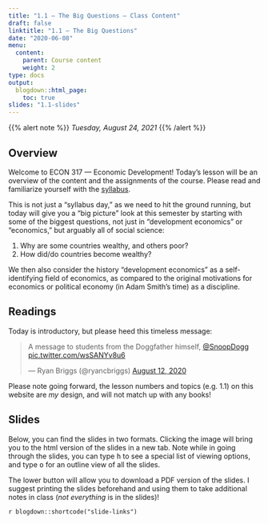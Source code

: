 ```yaml
---
title: "1.1 — The Big Questions — Class Content"
draft: false
linktitle: "1.1 — The Big Questions"
date: "2020-06-08"
menu:
  content:
    parent: Course content
    weight: 2
type: docs
output:
  blogdown::html_page:
    toc: true
slides: "1.1-slides"
---
```


{{% alert note %}}
*Tuesday, August 24, 2021*
{{% /alert %}}

## <i class="fas fa-info-circle fa-lg"></i> Overview

<span class="newthought">Welcome</span> to ECON 317 — Economic Development! Today's lesson will be an overview of the content and the assignments of the course. Please read and familiarize yourself with the [syllabus](/syllabus).

This is not just a “syllabus day,” as we need to hit the ground running, but today will give you a “big picture” look at this semester by starting with some of the biggest questions, not just in "development economics" or "economics," but arguably all of social science:

1. Why are some countries wealthy, and others poor?
2. How did/do countries become wealthy?

We then also consider the history “development economics” as a self-identifying field of economics, as compared to the original motivations for economics or political economy (in Adam Smith's time) as a discipline.

## <i class="fas fa-book-reader fa-lg"></i> Readings

Today is introductory, but please heed this timeless message:

<blockquote class="twitter-tweet"><p lang="en" dir="ltr">A message to students from the Doggfather himself, <a href="https://twitter.com/SnoopDogg?ref_src=twsrc%5Etfw">@SnoopDogg</a> <a href="https://t.co/wsSANYv8u6">pic.twitter.com/wsSANYv8u6</a></p>&mdash; Ryan Briggs (@ryancbriggs) <a href="https://twitter.com/ryancbriggs/status/1293543531496308736?ref_src=twsrc%5Etfw">August 12, 2020</a></blockquote> <script async src="https://platform.twitter.com/widgets.js" charset="utf-8"></script>

Please note going forward, the lesson numbers and topics (e.g. 1.1) on this website are *my* design, and will not match up with any books!

## <i class="fas fa-chalkboard-teacher"></i> Slides

Below, you can find the slides in two formats. Clicking the image will bring you to the html version of the slides in a new tab. Note while in going through the slides, you can type <kbd>h</kbd> to see a special list of viewing options, and type <kbd>o</kbd> for an outline view of all the slides.

The lower button will allow you to download a PDF version of the slides. I suggest printing the slides beforehand and using them to take additional notes in class (*not everything* is in the slides)!

`r blogdown::shortcode("slide-links")`